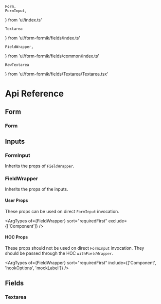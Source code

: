     Form,
    FormInput,
} from 'ui/index.ts'

    Textarea
} from 'ui/form-formik/fields/index.ts'

    FieldWrapper,
} from 'ui/form-formik/fields/common/index.ts'

    RawTextarea
} from 'ui/form-formik/fields/Textarea/Textarea.tsx'

<Meta title="form-formik/API Reference" />

# Api Reference

## Form

### Form

<ArgTypes of={Form}/>

## Inputs

### FormInput

Inherits the props of `FieldWrapper`.

<ArgTypes 
    of={FormInput} 
    sort="requiredFirst"
/>

### FieldWrapper

Inherits the props of the inputs.

#### User Props

These props can be used on direct `FormInput` invocation.

<ArgTypes 
    of={FieldWrapper} 
    sort="requiredFirst" 
    exclude={['Component']}
/>

#### HOC Props

These props should not be used on direct `FormInput` invocation. They should be passed through the HOC `withFieldWrapper`.

<ArgTypes 
    of={FieldWrapper} 
    sort="requiredFirst" 
    include={['Component', 'hookOptions', 'mockLabel']}
/>

## Fields

### Textarea

<ArgTypes of={Textarea}/>



